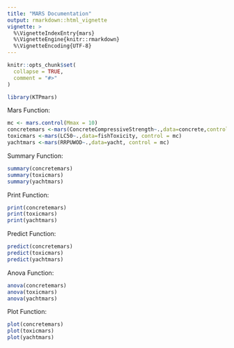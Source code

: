 ```yaml
---
title: "MARS Documentation"
output: rmarkdown::html_vignette
vignette: >
  %\VignetteIndexEntry{mars}
  %\VignetteEngine{knitr::rmarkdown}
  %\VignetteEncoding{UTF-8}
---
```


```r
knitr::opts_chunk$set(
  collapse = TRUE,
  comment = "#>"
)
```

```r
library(KTPmars)
```

<p>

Mars Function:

```r
mc <- mars.control(Mmax = 10)
concretemars <-mars(ConcreteCompressiveStrength~.,data=concrete,control = mc)
toxicmars <-mars(LC50~.,data=fishToxicity, control = mc)
yachtmars <-mars(RRPUWOD~.,data=yacht, control = mc)
```

<p>

Summary Function:

```r
summary(concretemars)
summary(toxicmars)
summary(yachtmars)
```

<p>

Print Function:

```r
print(concretemars)
print(toxicmars)
print(yachtmars)
```

<p>

Predict Function:

```r
predict(concretemars)
predict(toxicmars)
predict(yachtmars)
```

<p>

Anova Function:

```r
anova(concretemars)
anova(toxicmars)
anova(yachtmars)
```

<p>

Plot Function:

```r
plot(concretemars)
plot(toxicmars)
plot(yachtmars)
```
